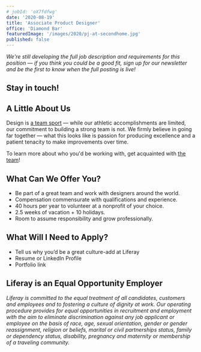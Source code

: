 ```yaml
---
# jobId: 'oX7fdfwg'
date: '2020-08-19'
title: 'Associate Product Designer'
office: 'Diamond Bar'
featuredImage: '/images/2020/pj-at-secondhome.jpg'
published: false
---
```



_We're still developing the full job description and requirements for this position — if you think you could be a good fit, sign up for our newsletter and be the first to know when the full posting is live!_

## Stay in touch!

<FormNewsletter sx={{ml:0,}} />

## A Little About Us

Design is [a team sport](https://www.oreilly.com/ideas/12-qualities-of-effective-design-organizations) — while our athletic accomplishments are limited, our commitment to building a strong team is not. We firmly believe in going far together — what this looks like is passion for producing excellence and a patient tenacity to make improvements over time.

To learn more about who you'd be working with, get acquainted with [the team](/team)!

## What Can We Offer You?

-   Be part of a great team and work with designers around the world.
-   Compensation commensurate with qualifications and experience.
-   40 hours per year to volunteer at a nonprofit of your choice.
-   2.5 weeks of vacation + 10 holidays.
-   Room to assume responsibility and grow professionally.

## What Will I Need to Apply?

-   Tell us why you’d be a great culture-add at Liferay
-   Resume or LinkedIn Profile
-   Portfolio link

## Liferay is an Equal Opportunity Employer

_Liferay is committed to the equal treatment of all candidates, customers and employees and to fostering a culture of dignity at work. Our operating procedure provides for equal opportunities in recruitment and employment with the aim to eliminate discrimination against any job applicant or employee on the basis of race, age, sexual orientation, gender or gender reassignment, religion or beliefs, marital or civil partnerships status, family or dependency status, disability, pregnancy and maternity or membership of a traveling community._
